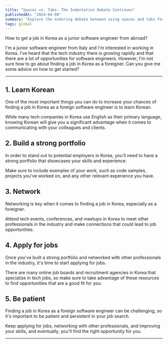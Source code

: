 ```yaml
---
title: "Spaces vs. Tabs: The Indentation Debate Continues"
publishedAt: "2024-04-08"
summary: "Explore the enduring debate between using spaces and tabs for code indentation, and why this choice matters more than you might think."
tags: global
---
```


How to get a job in Korea as a junior software engineer from abroad?

I'm a junior software engineer from Italy and I'm interested in working in Korea.
I've heard that the tech industry there is growing rapidly and that there are a lot of opportunities for software engineers.
However, I'm not sure how to go about finding a job in Korea as a foreigner. Can you give me some advice on how to get started?

---

## 1. Learn Korean

One of the most important things you can do to increase your chances of finding a job in Korea as a foreign software engineer is to learn Korean.

While many tech companies in Korea use English as their primary language, knowing Korean will give you a significant advantage when it comes to communicating with your colleagues and clients.

## 2. Build a strong portfolio

In order to stand out to potential employers in Korea, you'll need to have a strong portfolio that showcases your skills and experience.

Make sure to include examples of your work, such as code samples, projects you've worked on, and any other relevant experience you have.

## 3. Network

Networking is key when it comes to finding a job in Korea, especially as a foreigner.

Attend tech events, conferences, and meetups in Korea to meet other professionals in the industry and make connections that could lead to job opportunities.

## 4. Apply for jobs

Once you've built a strong portfolio and networked with other professionals in the industry, it's time to start applying for jobs.

There are many online job boards and recruitment agencies in Korea that specialize in tech jobs, so make sure to take advantage of these resources to find opportunities that are a good fit for you.

## 5. Be patient

Finding a job in Korea as a foreign software engineer can be challenging, so it's important to be patient and persistent in your job search.

Keep applying for jobs, networking with other professionals, and improving your skills, and eventually, you'll find the right opportunity for you.

---
